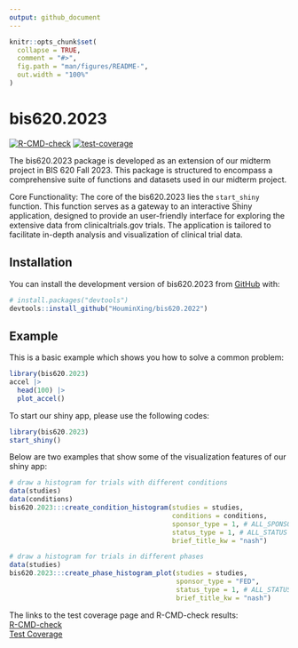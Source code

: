 ```yaml
---
output: github_document
---
```


<!-- README.md is generated from README.Rmd. Please edit that file -->

```r
knitr::opts_chunk$set(
  collapse = TRUE,
  comment = "#>",
  fig.path = "man/figures/README-",
  out.width = "100%"
)
```

# bis620.2023

<!-- badges: start -->
[![R-CMD-check](https://github.com/HouminXing/bis620.2022/actions/workflows/R-CMD-check.yaml/badge.svg)](https://github.com/HouminXing/bis620.2022/actions/workflows/R-CMD-check.yaml)
[![test-coverage](https://github.com/HouminXing/bis620.2022/actions/workflows/test-coverage.yaml/badge.svg)](https://github.com/HouminXing/bis620.2022/actions/workflows/test-coverage.yaml)
<!-- badges: end -->

The bis620.2023 package is developed as an extension of our midterm project in BIS 620 Fall 2023. This package is structured to encompass a comprehensive suite of functions and datasets used in our midterm project.

Core Functionality: The core of the bis620.2023 lies the `start_shiny` function. This function serves as a gateway to an interactive Shiny application, designed to provide an user-friendly interface for exploring the extensive data from clinicaltrials.gov trials. The application is tailored to facilitate in-depth analysis and visualization of clinical trial data.

## Installation

You can install the development version of bis620.2023 from [GitHub](https://github.com/) with:

``` r
# install.packages("devtools")
devtools::install_github("HouminXing/bis620.2022")
```

## Example

This is a basic example which shows you how to solve a common problem:

```r
library(bis620.2023)
accel |> 
  head(100) |> 
  plot_accel()
```

To start our shiny app, please use the following codes:

``` r
library(bis620.2023)
start_shiny()
```

Below are two examples that show some of the visualization features of our shiny app:

```r
# draw a histogram for trials with different conditions
data(studies)
data(conditions)
bis620.2023:::create_condition_histogram(studies = studies, 
                                         conditions = conditions,
                                         sponsor_type = 1, # ALL_SPONSORS
                                         status_type = 1, # ALL_STATUS
                                         brief_title_kw = "nash")
```

```r
# draw a histogram for trials in different phases
data(studies)
bis620.2023:::create_phase_histogram_plot(studies = studies, 
                                          sponsor_type = "FED", 
                                          status_type = 1, # ALL_STATUS
                                          brief_title_kw = "nash")
```


The links to the test coverage page and R-CMD-check results: \
[R-CMD-check](https://github.com/HouminXing/bis620.2022/actions/workflows/R-CMD-check.yaml) \
[Test Coverage](https://github.com/HouminXing/bis620.2022/actions/workflows/test-coverage.yaml)
